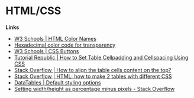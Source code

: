 
# HTML/CSS 

**Links** 

- [W3 Schools | HTML Color Names](https://www.w3schools.com/colors/colors_names.asp)
- [Hexadecimal color code for transparency](https://gist.github.com/lopspower/03fb1cc0ac9f32ef38f4)
- [W3 Schools | CSS Buttons](https://www.w3schools.com/css/css3_buttons.asp)
- [Tutorial Republic | How to Set Table Cellpadding and Cellspacing Using CSS](https://www.tutorialrepublic.com/faq/how-to-set-table-cellpadding-and-cellspacing-using-css.php)
- [Stack Overflow | How to align the table cells content on the top?](https://stackoverflow.com/questions/3565620/how-to-align-the-table-cells-content-on-the-top)
- [Stack Overflow | HTML: how to make 2 tables with different CSS](https://stackoverflow.com/questions/7992198/html-how-to-make-2-tables-with-different-css)
- [DataTables | Default styling options](https://datatables.net/manual/styling/classes)
- [Setting width/height as percentage minus pixels - Stack Overflow](https://stackoverflow.com/questions/2434602/setting-width-height-as-percentage-minus-pixels)